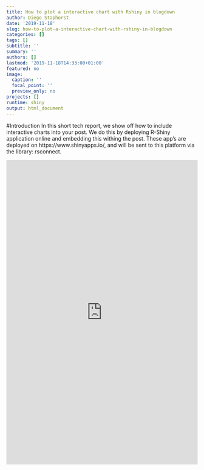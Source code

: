 ```yaml
---
title: How to plot a interactive chart with Rshiny in blogdown
author: Diego Staphorst
date: '2019-11-18'
slug: how-to-plot-a-interactive-chart-with-rshiny-in-blogdown
categories: []
tags: []
subtitle: ''
summary: ''
authors: []
lastmod: '2019-11-18T14:33:00+01:00'
featured: no
image:
  caption: ''
  focal_point: ''
  preview_only: no
projects: []
runtime: shiny
output: html_document
---
```



#Introduction
In this short tech report, we show off how to include interactive charts into your post. We do this by deploying R-Shiny application online and embedding this withing the post. These app's are deployed on https://www.shinyapps.io/, and will be sent to this platform via the library: rsconnect.

<iframe frameborder="no"  src="http://hva-diego.shinyapps.io/shinyapps" style="overflow:hidden;position:relative;width:100%;height:800px;"> </iframe>


